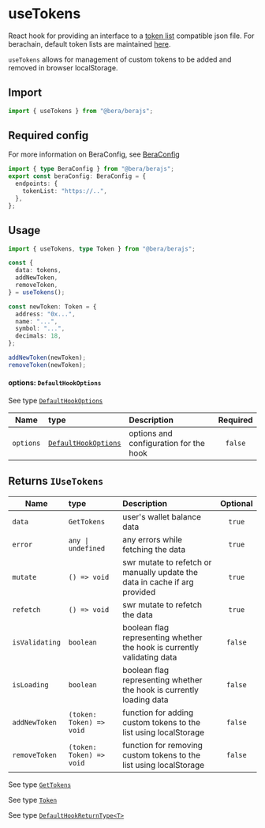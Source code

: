 # useTokens

React hook for providing an interface to a [token list](https://tokenlists.org/) compatible json file. For berachain, default token lists are maintained [here](https://github.com/berachain/default-token-list).

`useTokens` allows for management of custom tokens to be added and removed in browser localStorage.

## Import

```ts
import { useTokens } from "@bera/berajs";
```

## Required config

For more information on BeraConfig, see [BeraConfig](/bera-config/)
```ts twoslash
import { type BeraConfig } from "@bera/berajs";
export const beraConfig: BeraConfig = {
  endpoints: {
    tokenList: "https://..",
  },
};
```

## Usage

```ts twoslash [example.ts]
import { useTokens, type Token } from "@bera/berajs";

const {
  data: tokens,
  addNewToken,
  removeToken,
} = useTokens();

const newToken: Token = {
  address: "0x...",
  name: "...",
  symbol: "...",
  decimals: 18,
};

addNewToken(newToken);
removeToken(newToken);
```

#### options: `DefaultHookOptions`

See type [`DefaultHookOptions`](/types/DefaultHookOptions/)

| Name      | type                                               | Description                            | Required |
| --------- | :------------------------------------------------- | :------------------------------------- | :------: |
| `options` | [`DefaultHookOptions`](/types/DefaultHookOptions/) | options and configuration for the hook | `false`  |


## Returns `IUseTokens`


| Name           | type                                | Description                                                                | Optional |
| -------------- | :---------------------------------- | :------------------------------------------------------------------------- | :------: |
| `data`         | `GetTokens`        | user's wallet balance data                                           |  `true`  |
| `error`        | `any \| undefined`                  | any errors while fetching the data                                         |  `true`  |
| `mutate`       | `() => void` | swr mutate to refetch or manually update the data in cache if arg provided |  `true`  |
| `refetch`      | `() => void`                        | swr mutate to refetch the data                                             |  `true`  |
| `isValidating` | `boolean`                           | boolean flag representing whether the hook is currently validating data    | `false`  |
| `isLoading`    | `boolean`                           | boolean flag representing whether the hook is currently loading data       | `false`  |
| `addNewToken`    | `(token: Token) => void`                   | function for adding custom tokens to the list using localStorage     | `false`  |
| `removeToken`    | `(token: Token) => void`                         |  function for removing custom tokens to the list using localStorage   | `false`  |


See type [`GetTokens`](/types/GetTokens/)

See type [`Token`](/types/Token/)

See type [`DefaultHookReturnType<T>`](/types/DefaultHookReturnType/)
